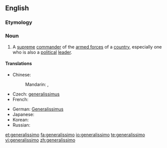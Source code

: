 ==English==
{{wikipedia}}

===Etymology===
{{etyl|it}}

===Noun===
{{en-noun}}

# {{military}} A [[supreme]] [[commander]] of the [[armed forces]] of a [[country]], especially one who is also a [[political]] [[leader]].

====Translations====
{{trans-top|supreme commander}}
* Chinese:
*: Mandarin: {{t|zh|大元帥|sc=Hani}},  {{t|zh|大元帅|tr=dàyuánshuài|sc=Hani}}
* Czech: [[generalissimus]] {{m}}
* French: {{t|fr|généralissime|m}}
{{trans-mid}}
* German: [[Generalissimus]] {{m}}
* Japanese: {{t|ja|総統|tr=そうとう, sōtō|sc=Jpan}}
* Korean: {{t|ko|총통|sc=Kore}}
* Russian: {{t|ru|генералиссимус|m|tr=generalíssimus|sc=Cyrl}}
{{trans-bottom}}

[[et:generalissimo]]
[[fa:generalissimo]]
[[io:generalissimo]]
[[te:generalissimo]]
[[vi:generalissimo]]
[[zh:generalissimo]]